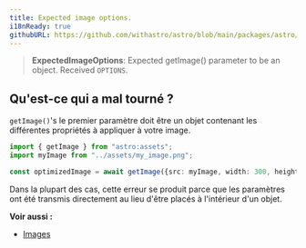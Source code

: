 ```yaml
---
title: Expected image options.
i18nReady: true
githubURL: https://github.com/withastro/astro/blob/main/packages/astro/src/core/errors/errors-data.ts
---
```


> **ExpectedImageOptions**: Expected getImage() parameter to be an object. Received `OPTIONS`.

## Qu'est-ce qui a mal tourné ?
`getImage()`'s le premier paramètre doit être un objet contenant les différentes propriétés à appliquer à votre image.

```ts
import { getImage } from "astro:assets";
import myImage from "../assets/my_image.png";

const optimizedImage = await getImage({src: myImage, width: 300, height: 300});
```

Dans la plupart des cas, cette erreur se produit parce que les paramètres ont été transmis directement au lieu d'être placés à l'intérieur d'un objet.

**Voir aussi :**
-  [Images](/fr/guides/images/)
